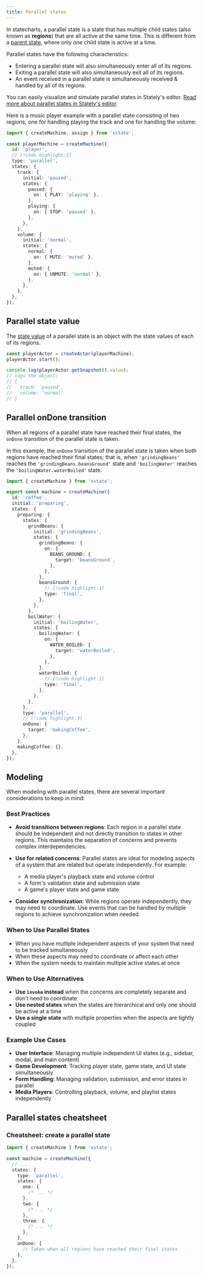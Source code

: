 ```yaml
---
title: Parallel states
---
```


In statecharts, a parallel state is a state that has multiple child states (also known as **regions**) that are all active at the same time. This is different from a [parent state](parent-states.mdx), where only _one_ child state is active at a time.

Parallel states have the following characteristics:

- Entering a parallel state will also simultaneously enter all of its regions.
- Exiting a parallel state will also simultaneously exit all of its regions.
- An event received in a parallel state is simultaneously received & handled by all of its regions.

<Callout>

You can easily visualize and simulate parallel states in Stately's editor. [Read more about parallel states in Stately's editor](/docs/editor-states-and-transitions/#parallel-states).

</Callout>

Here is a music player example with a parallel state consisting of two regions, one for handling playing the track and one for handling the volume:

```ts
import { createMachine, assign } from 'xstate';

const playerMachine = createMachine({
  id: 'player',
  // [!code highlight:1]
  type: 'parallel',
  states: {
    track: {
      initial: 'paused',
      states: {
        paused: {
          on: { PLAY: 'playing' },
        },
        playing: {
          on: { STOP: 'paused' },
        },
      },
    },
    volume: {
      initial: 'normal',
      states: {
        normal: {
          on: { MUTE: 'muted' },
        },
        muted: {
          on: { UNMUTE: 'normal' },
        },
      },
    },
  },
});
```

<EmbedMachine
  name="Video player"
  embedURL="https://stately.ai/registry/editor/embed/e13bef2b-bb13-4465-96ac-0bc25340688e?machineId=733de338-26cb-40a5-a0b5-b76bfc0405c3"
/>

## Parallel state value

The [state value](states.mdx#state-value) of a parallel state is an object with the state values of each of its regions.

```ts
const playerActor = createActor(playerMachine);
playerActor.start();

console.log(playerActor.getSnapshot().value);
// logs the object:
// {
//   track: 'paused',
//   volume: 'normal'
// }
```

## Parallel onDone transition

When all regions of a parallel state have reached their final states, the `onDone` transition of the parallel state is taken.

In this example, the `onDone` transition of the parallel state is taken when both regions have reached their final states; that is, when `'grindingBeans'` reaches the `'grindingBeans.beansGround'` state and `'boilingWater'` reaches the `'boilingWater.waterBoiled'` state.

```ts
import { createMachine } from 'xstate';

export const machine = createMachine({
  id: 'coffee',
  initial: 'preparing',
  states: {
    preparing: {
      states: {
        grindBeans: {
          initial: 'grindingBeans',
          states: {
            grindingBeans: {
              on: {
                BEANS_GROUND: {
                  target: 'beansGround',
                },
              },
            },
            beansGround: {
              // [!code highlight:1]
              type: 'final',
            },
          },
        },
        boilWater: {
          initial: 'boilingWater',
          states: {
            boilingWater: {
              on: {
                WATER_BOILED: {
                  target: 'waterBoiled',
                },
              },
            },
            waterBoiled: {
              // [!code highlight:1]
              type: 'final',
            },
          },
        },
      },
      type: 'parallel',
      // [!code highlight:3]
      onDone: {
        target: 'makingCoffee',
      },
    },
    makingCoffee: {},
  },
});
```

<EmbedMachine embedURL="https://stately.ai/registry/editor/embed/c447d996-cef1-421d-a422-8be695668764?machineId=187dcde8-efed-4106-bfa7-59afadb2297f&mode=Simulate" />

## Modeling

When modeling with parallel states, there are several important considerations to keep in mind:

### Best Practices

- **Avoid transitions between regions**: Each region in a parallel state should be independent and not directly transition to states in other regions. This maintains the separation of concerns and prevents complex interdependencies.

- **Use for related concerns**: Parallel states are ideal for modeling aspects of a system that are related but operate independently. For example:

  - A media player's playback state and volume control
  - A form's validation state and submission state
  - A game's player state and game state

- **Consider synchronization**: While regions operate independently, they may need to coordinate. Use events that can be handled by multiple regions to achieve synchronization when needed.

### When to Use Parallel States

- When you have multiple independent aspects of your system that need to be tracked simultaneously
- When these aspects may need to coordinate or affect each other
- When the system needs to maintain multiple active states at once

### When to Use Alternatives

- **Use `invoke` instead** when the concerns are completely separate and don't need to coordinate
- **Use nested states** when the states are hierarchical and only one should be active at a time
- **Use a single state** with multiple properties when the aspects are tightly coupled

### Example Use Cases

- **User Interface**: Managing multiple independent UI states (e.g., sidebar, modal, and main content)
- **Game Development**: Tracking player state, game state, and UI state simultaneously
- **Form Handling**: Managing validation, submission, and error states in parallel
- **Media Players**: Controlling playback, volume, and playlist states independently

## Parallel states cheatsheet

### Cheatsheet: create a parallel state

```ts
import { createMachine } from 'xstate';

const machine = createMachine({
  // ...
  states: {
    type: 'parallel',
    states: {
      one: {
        /* ... */
      },
      two: {
        /* ... */
      },
      three: {
        /* ... */
      },
    },
    onDone: {
      // Taken when all regions have reached their final states
    },
  },
});
```

